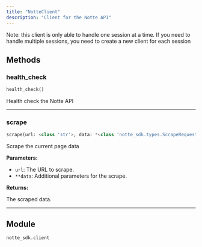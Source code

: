 ```yaml
---
title: "NotteClient"
description: "Client for the Notte API"
---
```




Note: this client is only able to handle one session at a time.
If you need to handle multiple sessions, you need to create a new client for each session

## Methods

### health_check

```python
health_check()
```

Health check the Notte API

---

### scrape

```python
scrape(url: <class 'str'>, data: *<class 'notte_sdk.types.ScrapeRequestDict'>) -> str | notte_core.data.space.StructuredData[BaseModel] | list[notte_core.data.space.ImageData]
```

Scrape the current page data

**Parameters:**

- `url`: The URL to scrape.
- `**data`: Additional parameters for the scrape.

**Returns:**

The scraped data.

---



## Module

`notte_sdk.client`
